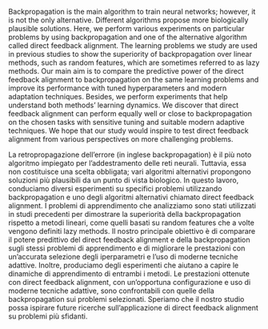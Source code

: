 Backpropagation is the main algorithm to train neural networks; however, it is not the only alternative. Different algorithms propose more biologically plausible solutions. Here, we perform various experiments on particular problems by using backpropagation and one of the alternative algorithm called direct feedback alignment. The learning problems we study are used in previous studies to show the superiority of backpropagation over linear methods, such as random features, which are sometimes referred to as lazy methods. Our main aim is to compare the predictive power of the direct feedback alignment to backpropagation on the same learning problems and improve its performance with tuned hyperparameters and modern adaptation techniques. Besides, we perform experiments that help understand both methods' learning dynamics. We discover that direct feedback alignment can perform equally well or close to backpropagation on the chosen tasks with sensitive tuning and suitable modern adaptive techniques. We hope that our study would inspire to test direct feedback alignment from various perspectives on more challenging problems.

\newpage
\noindent La retropropagazione dell'errore (in inglese backpropagation) è il più noto algoritmo impiegato per l'addestramento delle reti neurali. Tuttavia, essa non costituisce una scelta obbligata; vari algoritmi alternativi propongono soluzioni più plausibili da un punto di vista biologico. In questo lavoro, conduciamo diversi esperimenti su specifici problemi utilizzando backpropagation e uno degli algoritmi alternativi chiamato direct feedback alignment. I problemi di apprendimento che analizziamo sono stati utilizzati in studi precedenti per dimostrare la superiorità della backpropagation rispetto a metodi lineari, come quelli basati su random features che a volte vengono definiti lazy methods. Il nostro principale obiettivo è di comparare il potere predittivo del direct feedback alignment e della backpropagation sugli stessi problemi di apprendimento   e di migliorare le prestazioni con un'accurata selezione degli iperparametri e l'uso di moderne tecniche adattive. Inoltre, produciamo degli esperimenti che aiutano a capire le dinamiche di apprendimento di entrambi i metodi. Le prestazioni ottenute con direct feedback alignment, con un'opportuna configurazione e uso di moderne tecniche adattive, sono confrontabili con quelle della backpropagation sui problemi selezionati. Speriamo che il nostro studio possa ispirare future ricerche sull'applicazione di direct feedback alignment su problemi più sfidanti.